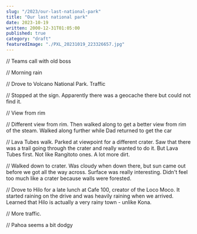 ```yaml
---
slug: "/2023/our-last-national-park"
title: "Our last national park"
date: 2023-10-19
written: 2000-12-31T01:05:00
published: true
category: "draft"
featuredImage: "./PXL_20231019_223326657.jpg"
---
```


// Teams call with old boss

// Morning rain

// Drove to Volcano National Park. Traffic

// Stopped at the sign. Apparently there was a geocache there but could not find it.

// View from rim

// Different view from rim. Then walked along to get a better view from rim of the steam. Walked along further while Dad returned to get the car

// Lava Tubes walk. Parked at viewpoint for a different crater. Saw that there was a trail going through the crater and really wanted to do it. But Lava Tubes first. Not like Rangitoto ones. A lot more dirt.

// Walked down to crater. Was cloudy when down there, but sun came out before we got all the way across. Surface was really interesting. Didn't feel too much like a crater because walls were forested.

// Drove to Hilo for a late lunch at Cafe 100, creator of the Loco Moco. It started raining on the drive and was heavily raining when we arrived. Learned that Hilo is actually a very rainy town - unlike Kona.

// More traffic.

// Pahoa seems a bit dodgy
